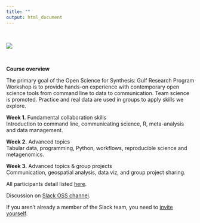 ```yaml
---
title: ""
output: html_document
---
```

<br>


![](./gulf.jpg)  

<br>

**Course overview**  

The primary goal of the Open Science for Synthesis: Gulf Research Program Workshop is to provide hands-on experience with contemporary open science tools from command line to data to communication. Team science is promoted. Practice and real data are used in groups to apply skills we explore.

**Week 1.** Fundamental collaboration skills  
Introduction to command line, communicating science, R, meta-analysis and data management.  

**Week 2.** Advanced topics  
Tabular data, programming, Python, workflows, reproducible science and metagenomics.  

**Week 3.** Advanced topics & group projects  
Communication, geospatial analysis, data viz, and group project sharing.

All participants detail listed [here](https://www.nceas.ucsb.edu/OSS2017).

Discussion on [Slack OSS channel](https://nceas.slack.com/messages/C4UHC7K17).

If you aren't already a member of the Slack team, you need to [invite yourself](http://slack.nceas.ucsb.edu/).


